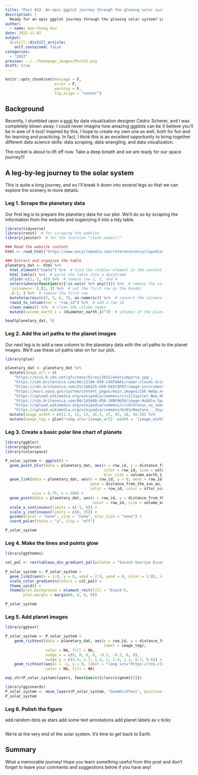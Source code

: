 ```yaml
---
title: "Post #22. An epic ggplot journey through the glowing solar system"
description: |
  Ready for an epic ggplot journey through the glowing solar system? Let's go!   
author:
  - name: Gen-Chang Hsu
date: 2022-11-02
output:
  distill::distill_article:
    self_contained: false
categories:
  - "2022"
preview: ../../homepage_images/Post22.png
draft: true
---
```


<!-- Webpage style -->

<style>
d-article a {
    color: #2780e3 !important;
      border-bottom: none !important;
}

d-article a:hover {
  color: #2780e3 !important;
    border-bottom: 2px solid !important;
}

d-byline {
  margin-left: -10% !important;
}

d-title {
  margin-left: -10%;
}

d-title h1{
  font-size: 45px;
  width: 130%;
}

d-article {
  margin-left: -10%;
}

p {
  width: 120%;
}

d-article h2 {
  width: 120%;
}

d-article h3 {
  width: 120%;
  font-size: 28px;
}

div.article-footer{
  width: 120%;
}

d-article div.sourceCode { 
  width: 120% !important;
}

d-article pre { 
  width: 120% !important;
}

div.l-body {
  width: 120% !important;
}

d-article table thead tr {
  height: 60px !important;
  width: 210px !important;
}

d-article table thead th {
  height: 60px !important;
  font-size: 22px !important;
  width: 210px !important;
}

d-article table tbody tr td {
  font-size: 21px !important;
  height: 60px !important;
  text-align: center !important;
  width: 210px !important;
}

div.l-body img {
    margin-right: 20% !important;
}

</style>


```r
knitr::opts_chunk$set(message = F, 
                      error = F, 
                      warning = F,
                      fig.align = "center")

```

<!-- Start of the article -->

## Background

Recently, I stumbled upon a [post](https://www.behance.net/gallery/100683383/Travelling-to-Outer-Space) by data visualization designer Cédric Scherer, and I was completely blown away: I could never imagine how amazing ggplots can be (I believe you'll be in awe of it too)! Inspired by this, I hope to create my own one as well, both for fun and for learning and practicing. In fact, I think this is an excellent opportunity to bring together different data science skills: data scraping, data wrangling, and data visualization.

The rocket is about to lift off now. Take a deep breath and we are ready for our space journey!!!

## A leg-by-leg journey to the solar system

This is quite a long journey, and so I'll break it down into several legs so that we can explore the scenery in more details.

### Leg 1. Scrape the planetary data

Our first leg is to prepare the planetary data for our plot. We'll do so by scraping the information from the website and organizing it into a tidy table.

```r
library(tidyverse)
library(rvest)  # for scraping the website
library(janitor)  # for the function "clean_names()"

### Read the website content 
html <- read_html("https://www.encyclopedia.com/reference/encyclopedias-almanacs-transcripts-and-maps/major-planets-solar-system-table")

### Extract and organize the table
planetary_dat <- html %>% 
  html_element("table") %>%  # find the <table> element in the content
  html_table() %>%  # parse the table into a dataframe
  slice(-c(1, 2, 4)) %>%  # remove row 1, 2, and 4
  select(where(function(x){!is.na(x) %>% any()})) %>%  # remove the columns with NAs
  `colnames<-`(.[1, ]) %>%  # set the first row as the header
  .[-1, ] %>%  # remove the first row
  mutate(across(c(2, 5, 6, 7), as.numeric)) %>%  # convert the columns to numeric
  rowid_to_column(var = "row_id") %>%  # add a row id
  clean_names() %>%  # clean the column names
  mutate(volume_earth_1 = (diameter_earth_1)^3)  # volumes of the planets relative to Earth

head(planetary_dat, 5)

```

### Leg 2. Add the url paths to the planet images

Our next leg is to add a new column to the planetary data with the url paths to the planet images. We'll use these url paths later on for our plot. 

```r
library(glue)

planetary_dat <- planetary_dat %>%
  mutate(image_url = c(
    "https://scx2.b-cdn.net/gfx/news/hires/2015/whatsimporta.jpg",
    "https://cdn.britannica.com/86/21186-050-C48F8AA1/radar-clouds-Scientists-surface-Venus-computer-image.jpg",
    "https://cdn.britannica.com/25/160325-050-EB1C8FB7/image-instruments-Earth-satellite-NASA-Suomi-National-2012.jpg",
    "https://mars.nasa.gov/system/content_pages/main_images/256_Webp.net-resizeimage_%284%29.jpg",
    "https://upload.wikimedia.org/wikipedia/commons/c/c1/Jupiter_New_Horizons.jpg",
    "https://cdn.britannica.com/80/145480-050-24BF0658/image-Hubble-Space-Telescope-Saturn-moons-shadow.jpg",
    "https://upload.wikimedia.org/wikipedia/commons/c/c9/Uranus_as_seen_by_NASA%27s_Voyager_2_%28remastered%29_-_JPEG_converted.jpg",
    "https://upload.wikimedia.org/wikipedia/commons/6/63/Neptune_-_Voyager_2_%2829347980845%29_flatten_crop.jpg")) %>%
  mutate(image_width = c(11.5, 12, 13, 26.5, 27, 45, 18, 16.5)) %>% 
  mutate(image_tag = glue("<img src='{image_url}' width = '{image_width}'/>"))

```

### Leg 3. Create a basic polar line chart of planets

```r
library(ggblur)
library(ggforce)
library(colorspace)

P_solar_system <- ggplot() + 
  geom_point_blur(data = planetary_dat, aes(x = row_id, y = distance_from_the_sun_au,
                                            color = row_id, size = volume_earth_1,
                                            blur_size = volume_earth_1)) +
  geom_link(data = planetary_dat, aes(x = row_id, y = 0, xend = row_id, 
                                      yend = distance_from_the_sun_au,
                                      color = row_id, color = after_scale(desaturate(color, 0.3))), 
            size = 0.75, n = 300) +
  geom_point(data = planetary_dat, aes(x = row_id, y = distance_from_the_sun_au, 
                                       color = row_id, size = volume_earth_1)) + 
  scale_x_continuous(limits = c(-1, 8)) + 
  scale_y_continuous(limits = c(0, 35)) +
  guides(color = "none", size = "none", blur_size = "none") + 
  coord_polar(theta = "y", clip = "off")

P_solar_system

```

### Leg 4. Make the lines and points glow

```r
library(ggthemes)

col_pal <- rev(tableau_div_gradient_pal(palette = "Sunset-Sunrise Diverging")(seq(0, 1, length = 8)))  # create a customized color palette
           
P_solar_system <- P_solar_system + 
  geom_link2(aes(x = 1:8, y = 0, xend = 2:9, yend = 0, color = 1:8), n = 100) +
  scale_color_gradientn(colors = col_pal) + 
  theme_void() + 
  theme(plot.background = element_rect(fill = "black"),
        plot.margin = margin(0, 0, 0, 0))

P_solar_system

```

### Leg 5. Add planet images

```r
library(ggtext)

P_solar_system <- P_solar_system + 
    geom_richtext(data = planetary_dat, aes(x = row_id, y = distance_from_the_sun_au,
                                            label = image_tag),
                  color = NA, fill = NA,
                  nudge_x = c(0, 0, 0, 0, -0.3, -0.2, 0, 0),
                  nudge_y = c(2.4, 1.7, 1.3, 1, 1.4, 1.1, 0.7, 0.6)) +
    geom_richtext(aes(x = -1, y = 0, label = "<img src='https://res.cloudinary.com/dtpgi0zck/image/upload/s--fMAvJ-9u--/c_fit,h_580,w_860/v1/EducationHub/photos/sun-blasts-a-m66-flare.jpg' width='50'/>"), 
                  color = NA, fill = NA)

map_chr(P_solar_system$layers, function(x){class(x$geom)[1]})

library(gginnards)
P_solar_system <- move_layers(P_solar_system, "GeomRichText", position = "bottom")
P_solar_system

```

### Leg 6. Polish the figure 

add random dots as stars
add some text annotations
add planet labels as x ticks

```r



```

We're at the very end of the solar system. It's time to get back to Earth. 

## Summary

What a memorable journey! Hope you learn something useful from this post and don't forget to leave your comments and suggestions below if you have any!
